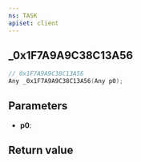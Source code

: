 ```yaml
---
ns: TASK
apiset: client
---
```

## _0x1F7A9A9C38C13A56

```c
// 0x1F7A9A9C38C13A56
Any _0x1F7A9A9C38C13A56(Any p0);
```


## Parameters
* **p0**:

## Return value
